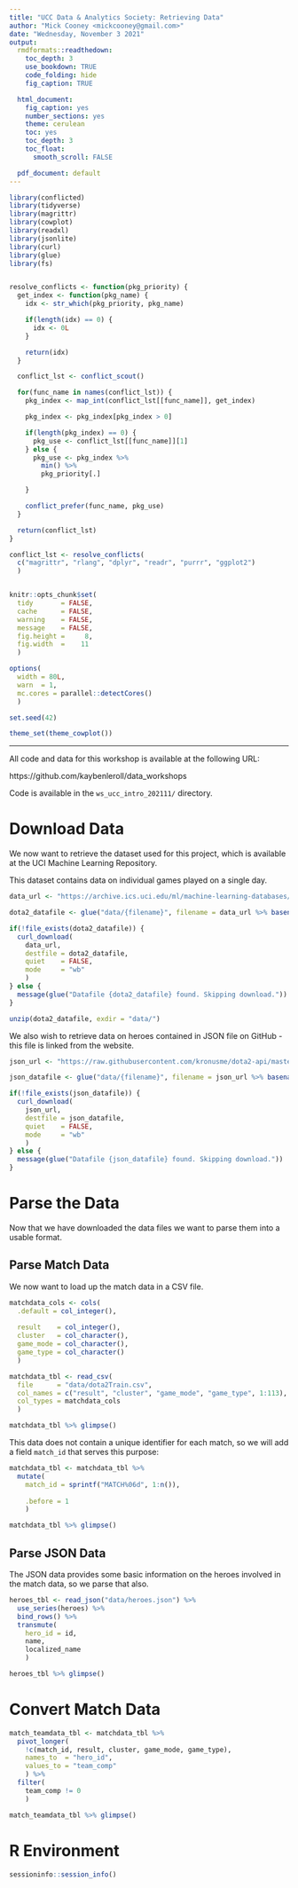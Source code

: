 ```yaml
---
title: "UCC Data & Analytics Society: Retrieving Data"
author: "Mick Cooney <mickcooney@gmail.com>"
date: "Wednesday, November 3 2021"
output:
  rmdformats::readthedown:
    toc_depth: 3
    use_bookdown: TRUE
    code_folding: hide
    fig_caption: TRUE

  html_document:
    fig_caption: yes
    number_sections: yes
    theme: cerulean
    toc: yes
    toc_depth: 3
    toc_float:
      smooth_scroll: FALSE

  pdf_document: default
---
```



```r
library(conflicted)
library(tidyverse)
library(magrittr)
library(cowplot)
library(readxl)
library(jsonlite)
library(curl)
library(glue)
library(fs)


resolve_conflicts <- function(pkg_priority) {
  get_index <- function(pkg_name) {
    idx <- str_which(pkg_priority, pkg_name)

    if(length(idx) == 0) {
      idx <- 0L
    }

    return(idx)
  }

  conflict_lst <- conflict_scout()

  for(func_name in names(conflict_lst)) {
    pkg_index <- map_int(conflict_lst[[func_name]], get_index)

    pkg_index <- pkg_index[pkg_index > 0]

    if(length(pkg_index) == 0) {
      pkg_use <- conflict_lst[[func_name]][1]
    } else {
      pkg_use <- pkg_index %>%
        min() %>%
        pkg_priority[.]

    }

    conflict_prefer(func_name, pkg_use)
  }

  return(conflict_lst)
}

conflict_lst <- resolve_conflicts(
  c("magrittr", "rlang", "dplyr", "readr", "purrr", "ggplot2")
  )


knitr::opts_chunk$set(
  tidy       = FALSE,
  cache      = FALSE,
  warning    = FALSE,
  message    = FALSE,
  fig.height =     8,
  fig.width  =    11
  )

options(
  width = 80L,
  warn  = 1,
  mc.cores = parallel::detectCores()
  )

set.seed(42)

theme_set(theme_cowplot())
```



---


All code and data for this workshop is available at the following URL:

https://github.com/kaybenleroll/data_workshops

Code is available in the `ws_ucc_intro_202111/` directory.


# Download Data

We now want to retrieve the dataset used for this project, which is available
at the UCI Machine Learning Repository.

This dataset contains data on individual games played on a single day.

```r
data_url <- "https://archive.ics.uci.edu/ml/machine-learning-databases/00367/dota2Dataset.zip"

dota2_datafile <- glue("data/{filename}", filename = data_url %>% basename())

if(!file_exists(dota2_datafile)) {
  curl_download(
    data_url,
    destfile = dota2_datafile,
    quiet    = FALSE,
    mode     = "wb"
    )
} else {
  message(glue("Datafile {dota2_datafile} found. Skipping download."))
}

unzip(dota2_datafile, exdir = "data/")
```


We also wish to retrieve data on heroes contained in JSON file on GitHub - this
file is linked from the website.


```r
json_url <- "https://raw.githubusercontent.com/kronusme/dota2-api/master/data/heroes.json"

json_datafile <- glue("data/{filename}", filename = json_url %>% basename())

if(!file_exists(json_datafile)) {
  curl_download(
    json_url,
    destfile = json_datafile,
    quiet    = FALSE,
    mode     = "wb"
    )
} else {
  message(glue("Datafile {json_datafile} found. Skipping download."))
}
```



# Parse the Data

Now that we have downloaded the data files we want to parse them into a usable
format.

## Parse Match Data

We now want to load up the match data in a CSV file.

```r
matchdata_cols <- cols(
  .default = col_integer(),
  
  result    = col_integer(),
  cluster   = col_character(),
  game_mode = col_character(),
  game_type = col_character()
  )

matchdata_tbl <- read_csv(
  file      = "data/dota2Train.csv",
  col_names = c("result", "cluster", "game_mode", "game_type", 1:113),
  col_types = matchdata_cols
  )

matchdata_tbl %>% glimpse()
```

This data does not contain a unique identifier for each match, so we will add
a field `match_id` that serves this purpose:

```r
matchdata_tbl <- matchdata_tbl %>%
  mutate(
    match_id = sprintf("MATCH%06d", 1:n()),
    
    .before = 1
    )

matchdata_tbl %>% glimpse()
```


## Parse JSON Data

The JSON data provides some basic information on the heroes involved in the
match data, so we parse that also.

```r
heroes_tbl <- read_json("data/heroes.json") %>%
  use_series(heroes) %>%
  bind_rows() %>%
  transmute(
    hero_id = id,
    name,
    localized_name
    )

heroes_tbl %>% glimpse()
```



# Convert Match Data

```r
match_teamdata_tbl <- matchdata_tbl %>%
  pivot_longer(
    !c(match_id, result, cluster, game_mode, game_type),
    names_to  = "hero_id",
    values_to = "team_comp"
    ) %>%
  filter(
    team_comp != 0
    )

match_teamdata_tbl %>% glimpse()
```


# R Environment

```r
sessioninfo::session_info()
```
